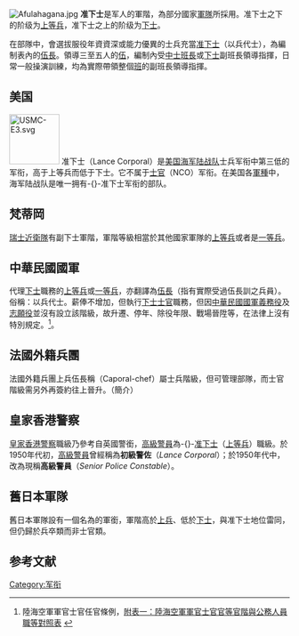 [[File:Afulahagana.jpg|thumb]]
'''准下士'''是军人的軍階，為部分國家[[軍隊|軍隊]]所採用。准下士之下的阶级为[[上等兵|上等兵]]，准下士之上的阶级为[[下士|下士]]。

在部隊中，會選拔服役年資資深或能力優異的士兵充當[[准下士|准下士]]（以兵代士），為編制表內的[[伍長|伍長]]。領導三至五人的[[伍|伍]]，編制內受[[中士|中士]][[班長|班長]]或[[下士|下士]]副班長領導指揮，日常一般操演訓練，均為實際帶領整個[[班|班]]的副班長領導指揮。

== 美国 ==
[[Image:USMC-E3.svg|90x90px]]
准下士（Lance Corporal）是[[美国海军陆战队|美国海军陆战队]]士兵军衔中第三低的军衔，高于上等兵而低于下士。它不属于[[士官|士官]]（NCO）军衔。在美国各[[軍種|軍種]]中，海军陆战队是唯一拥有-{}-准下士军衔的部队。

== 梵蒂岡 ==
[[瑞士近衛隊|瑞士近衛隊]]有副下士軍階，軍階等級相當於其他國家軍隊的[[上等兵|上等兵]]或者是[[一等兵|一等兵]]。

== 中華民國國軍 ==
代理[[下士|下士]]職務的[[上等兵|上等兵]]或[[一等兵|一等兵]]，亦翻譯為[[伍長|伍長]]（指有實際受過伍長訓之兵員）。俗稱：以兵代士。薪俸不增加，但執行[[下士|下士]][[士官|士官]]職務，但因[[中華民國國軍|中華民國國軍]][[義務役|義務役]]及[[志願役|志願役]]並沒有設立該階級，故升遷、停年、除役年限、戰場晉陞等，在法律上沒有特別規定。<ref>陸海空軍軍官士官任官條例，[http://lis.ly.gov.tw/lgcgi/lylawatt?cfcecbcfc9c9c6cfc9cdcfcfce 附表一：陸海空軍軍官士官官等官階與公務人員職等對照表] {{Wayback|url=http://lis.ly.gov.tw/lgcgi/lylawatt?cfcecbcfc9c9c6cfc9cdcfcfce |date=20171016011449 }}</ref>。

== 法國外籍兵團 ==

法國外籍兵團上兵伍長稱（Caporal-chef）屬士兵階級，但可管理部隊，而士官階級需另外再簽約往上晉升。（簡介）

== 皇家香港警察 ==
[[皇家香港警察|皇家香港警察]]職級乃參考自英國警銜，[[高級警員|高級警員]]為-{}-[[准下士|准下士]]（[[上等兵|上等兵]]）職級。於1950年代初，[[高級警員|高級警員]]曾經稱為'''初級警佐'''（''Lance Corporal''）；於1950年代中，改為現稱'''高級警員'''（''Senior Police Constable''）。

==舊日本軍隊==
舊日本軍隊設有一個名為{{link-ja|兵長|兵長}}的軍銜，軍階高於[[上等兵|上兵]]、低於[[下士|下士]]，與准下士地位雷同，但仍歸於兵卒類而非士官類。

== 参考文献 ==
<div class="references-small">
<references />
</div>

{{MilitaryRank}}
{{Mil-stub}}
[[Category:军衔|Category:军衔]]